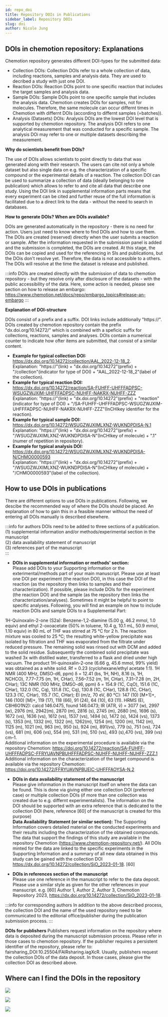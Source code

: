 ---
id: repo_doi
title: Repository DOIs in Publications
sidebar_label: Repository DOIs
slug: doi
author: Nicole Jung
---

## DOIs in chemotion repository: Explanations 

Chemotion repository generates different DOI-types for the submitted data:
- Collection DOIs: Collection DOIs refer to a whole collection of data, including reactions, samples and analysis data. They are used to decribed a study with just one DOI. 
- Reaction DOIs: Reaction DOIs point to one specific reaction that includes the target samples and analysis data. 
- Sample DOIs: Sample DOIs point to one specific sample that includes the analysis data. Chemotion creates DOIs for samples, not for molecules. Therefore, the same molecule can occur differnt times in Chemotion with differnt DOIs (according to differnt samples (=batches)).
- Analysis (Datasets) DOIs: Analysis DOIs are the lowest DOI level that is supported by chemotion repository. The analysis DOI refers to one analytical measurement that was conducted for a specific sample. The analysis DOi may refer to one or multiple datasets describing the measurement. 

**Why do scientists benefit from DOIs?**

The use of DOIs allows scientists to point directly to data that was generated along with their research. The users can cite not only a whole dataset but also single data on e.g. the characterization of a specific compound or the experimental details of a reaction.
The collection DOI can be used to summarize a collection of data (ideally belonging to one publication) which allows to refer to and cite all data that describe one study. Using the DOI link in supplemental information parts means that every experiment can be cited and further reuse of the full information is facilitated due to a direct link to the data - without the need to search in databases. 

**How to generate DOIs? When are DOIs available?**

DOIs are generated automatically in the repository - there is no need for action. Users just need to know where to find DOIs and how to use them. The DOIs are created (reserved) directly when the user submits a reaction or sample. After the information requested in the submission panel is added and the submission is completed, the DOIs are created. 
At this stage, the DOIs can be copied and used for the referencing in SIs and publications, but the DOis don't resolve yet. Therefore, the data is not accessible to a others. The DOIs will resolve at the time the dataset is release and published. 

:::info
DOIs are created directly with the submission of data to chemotion repository - but they resolve only after disclosure of the datasets - with the public accessibility of the data. Here, some action is needed, please see section on how to release an embargo: https://www.chemotion.net/docs/repo/embargo_topics#release-an-embargo
:::

**Explanation of DOI-structure**

DOIs consist of a prefix and a suffix. DOI links include additionally "https://". DOIs created by chemotion repository contain the prefix "dx.doi.org/10.14272/" which is combined with a speficic suffix for collections, reactions, samples and analyses. DOIs contain a numerical counter to indicate how ofter items are submitted, that consist of a similar content.<br />

- **Example for typical collection DOI:** https://dx.doi.org/10.14272/collection/AAL_2022-12-18_2. <br />
 Explanation: "https://"(link) + "dx.doi.org/10.14272"(prefix) + "/collection"(indicator for type of DOI) + "AAL_2022-12-18_2"(label of the collection).<br />
- **Example for typical reaction DOI:** https://dx.doi.org/10.14272/reaction/SA-FUHFF-UHFFFADPSC-WSUGZWJXIM-UHFFFADPSC-NUHFF-NAKRX-NUHFF-ZZZ <br />
 Explanation: "https://"(link) + "dx.doi.org/10.14272"(prefix) + "reaction"(indicator for type of DOI) + "/SA-FUHFF-UHFFFADPSC-WSUGZWJXIM-UHFFFADPSC-NUHFF-NAKRX-NUHFF-ZZZ"(InCHIkey identifier for the reaction).<br />
- **Example for typical sample DOI:** https://dx.doi.org/10.14272/WSUGZWJXIMLXNZ-WUKNDPDISA-N.1 <br />
 Explanation: "https://"(link) + "dx.doi.org/10.14272"(prefix) + "/WSUGZWJXIMLXNZ-WUKNDPDISA-N"(InCHIkey of molecule) + ".1"(numer of repetition in repository).<br />
- **Example for typical analysis DOI:** https://dx.doi.org/10.14272/WSUGZWJXIMLXNZ-WUKNDPDISA-N/CHMO0000593<br />
 Explanation: "https://"(link) + "dx.doi.org/10.14272"(prefix) + "/WSUGZWJXIMLXNZ-WUKNDPDISA-N"(InCHIkey of molecule) + "/CHMO0000593"(label of the collection).<br />

## How to use DOIs in publications

There are different options to use DOIs in publications. Following, we descibe the recommended way of where the DOIs should be placed. An explanation of how to gain this in a feasible manner without the need of entering all DOIs manually is described elsewhere.

:::info for authors
DOIs need to be added to three sections of a publication. <br />
(1) supplemental information and/or methods/experimental section in the manuscript <br />
(2) data availability statement of manuscript <br />
(3) references part of the manuscript <br />
:::

- **DOIs in supplemental information or methods' section:** <br />
 Please add DOIs to your Supporting information or the exterimental/methods part of your main manuscript. Please use at least one DOI per experiment (the reaction DOI), in this case the DOI of the reaction (as the repository then links to samples and their characterization). If possible, please include DOIs for the experiment (the reaction DOI) and the sample (as the repository then links the characterization/analyses). Sometimes it might be helpful to point to specific analyses. Following, you will find an example on how to include reaction DOIs and sample DOIs to a Supplemental Part: 
 
1H-Quinoxalin-2-one (S2a): Benzene-1,2-diamine (5.00 g, 46.2 mmol, 1.0 equiv) and ethyl 2-oxoacetate (50% in toluene, 10.4 g, 10.1 mL, 50.9 mmol, 1.10 equiv) in 80 mL of THF was stirred at 75 °C for 2 h. The reaction mixture was cooled to 25 °C; the resulting white-yellow precipitate was isolated by filtration and THF was evaporated from the filtrate under reduced pressure. The remaining solid was rinsed out with DCM and added to the solid residue. Subsequently the combined solid precipitate was washed 3x with distilled water, transferred to a flask and dried under high vacuum. The product 1H-quinoxalin-2-one (6.66 g, 45.6 mmol, 99% yield) was obtained as a white solid.
Rf = 0.23 (cyclohexane/ethyl acetate 1:1). 1H NMR (400 MHz, DMSO-d6, ppm) δ = 12.41 (bs, 1H, NH), 8.16 (s, 1H, NCHCO), 7.77–7.75 (m, 1H, CHar), 7.56–7.52 (m, 1H,
CHar), 7.31–7.28 (m, 2H, CHar); 13C NMR (100 MHz, DMSO-d6, ppm) δ = 154.9 (1C, CqO), 151.6 (1C, CHar), 132.0 (1C, Cq), 131.8 (1C, Cq), 130.8 (1C, CHar), 128.8 (1C,
CHar), 123.3 (1C, CHar), 115.7 (1C, CHar); EI (m/z, 70 eV, 80 °C): 147 (10) [M+1]+, 146 (100) [M]+, 119 (17), 118 (66), 91 (24), 64 (10), 63 (11). HRMS (EI, C8H6O1N2):
calcd 146.0475, found 146.0473; IR (ATR, ṽ) = 3077 (w), 2997 (w), 2976 (m), 2942(m), 2870 (m), 2816 (s), 2745 (m), 2680 (m), 1696 (s), 1672 (vs), 1636 (vs), 1612 (vs),
1537 (vs), 1494 (s), 1472 (s), 1424 (vs), 1373 (s), 1353 (m), 1332 (m), 1322 (m), 1262(m), 1254 (m), 1200 (m), 1142 (m), 1125 (m), 1021 (m), 963 (m), 950 (s), 924 (m), 891(vs), 779 (s), 751 (vs), 724 (vs), 681 (m), 606 (vs), 554 (m), 531 (m), 510 (vs), 493 (s),470 (vs), 399 (vs) cm–1.<br />
Additional information on the experimental procedure is available via the repository Chemotion: https://doi.org/10.14272/reaction/SA-FUHFF-UHFFFADPSC-FFRYUAVNPBUHFFFADPSC-NUHFF-NUHFF-NUHFF-ZZZ.1 <br />
Additional information on the characterization of the target compound is available via the repository Chemotion: https://doi.org/10.14272/FFRYUAVNPBUEIC-UHFFFAOYSA-N.2<br />

- **DOIs in data availability statement of the manuscript**<br /> 
 Please give information in the manuscript itself on where the data can be found. This is done via giving either one collection DOI (preferred case) or multiple collection DOIs (if more than one collection was created due to e.g. differnt experimentalists). The information on the DOI should be supported with an extra reference that is dedicated to the collection DOI (here, reference [60] of the manuscript is created for this purpose)<br /> 
**Data Availability Statement (or similar section):**  The Supporting Information covers detailed material on the conducted experiments and their results including the characterization of the obtained compounds. The data that support the findings of this study are available in the repository Chemotion (https://www.chemotion-repository.net/). All DOIs minted for the data are linked to the specific experiments in the Supporting Information and a summary of all new data obtained in this study can be gained with the collection DOI https://dx.doi.org/10.14272/collection/SiO_2023-01-18. [60]

- **DOIs in references section of the manuscript**<br />
Please use one reference in the manuscript to refer to the data deposit. Please use a similar style as given for the other references in your mansucript. e.g.
[60] Author 1, Author 2, Author 3, Chemotion Repository 2023, https://dx.doi.org/10.14272/collection/SiO_2023-01-18.

:::info for corresponding authors
In addition to the above described process, the collection DOI and the name of the used repository need to be communicated to the editorial office/publisher during the publication submission process. 
:::

**DOIs for publishers** 
Publishers request information on the repository where data is deposited during the manuscript submission process. Please refer in those cases to chemotion repository. If the publisher requires a persistent identifier of the repository, please refer to: fairsharing_DOI:10.25504/FAIRsharing.iagXcR. 
Usually, publishers request the collection DOIs of the data deposit. In those cases, please give the collection DOI as described above.

## Where can I find the DOIs in the repository

![](/img/docs/move-change-release-embargo/dois_reaction_sample.gif)

![](/img/docs/move-change-release-embargo/doi_collection_edit_0.gif)

![](/img/docs/move-change-release-embargo/collection_doi.gif)



